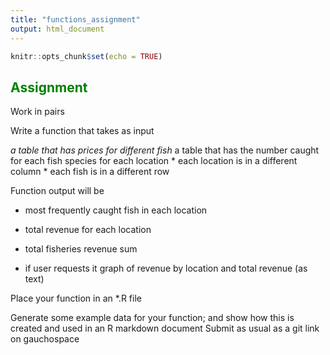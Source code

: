 ```yaml
---
title: "functions_assignment"
output: html_document
---
```


```r
knitr::opts_chunk$set(echo = TRUE)
```

##  <span style="color:green"> Assignment \span

Work in pairs

Write a function that takes as input

*a table that has prices for different fish
* a table that has the number caught for each fish
species for each location
* each location is in a different column
* each fish is in a different row 

Function output will be

* most frequently caught fish in each location
* total revenue for each location
* total fisheries revenue sum

* if user requests it graph of revenue by location and total revenue (as text)


Place your function in an *.R file

Generate some example data for your function; and show how this is created and used in an R markdown document
Submit as usual as a git link on gauchospace
